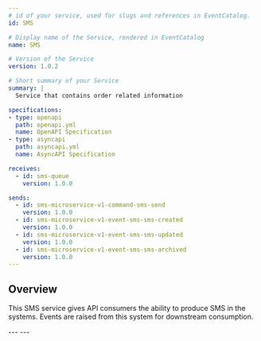 ```yaml
---
# id of your service, used for slugs and references in EventCatalog.
id: SMS

# Display name of the Service, rendered in EventCatalog
name: SMS

# Version of the Service
version: 1.0.2

# Short summary of your Service
summary: |
  Service that contains order related information

specifications:
- type: openapi
  path: openapi.yml
  name: OpenAPI Specification
- type: asyncapi
  path: asyncapi.yml
  name: AsyncAPI Specification

receives:
  - id: sms-queue
    version: 1.0.0

sends:
  - id: sms-microservice-v1-command-sms-send
    version: 1.0.0
  - id: sms-microservice-v1-event-sms-sms-created
    version: 1.0.0
  - id: sms-microservice-v1-event-sms-sms-updated
    version: 1.0.0
  - id: sms-microservice-v1-event-sms-sms-archived
    version: 1.0.0
---
```


## Overview

This SMS service gives API consumers the ability to produce SMS in the systems. Events are raised from this system for downstream consumption.

<NodeGraph />
---
<Schema file="schema.dbml" title="DBML" lang="prisma"/>
---
<Schema file="schema.graphql" title="graphql" lang="graphql"/>